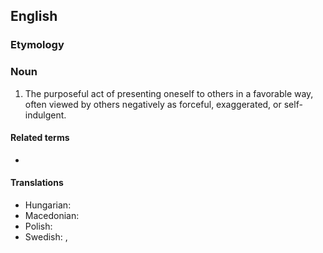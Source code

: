 ==English==

===Etymology===
{{prefix|en|self|promotion}}

===Noun===
{{en-noun|~}}

# The purposeful act of presenting oneself to others in a favorable way, often viewed by others negatively as forceful, exaggerated, or self-indulgent.

====Related terms====
* {{l|en|self-promote}}

====Translations====
{{trans-top|the act of promoting oneself}}
* Hungarian: {{t|hu|önreklámozás}}
* Macedonian: {{t|mk|самопромоција|f}}
* Polish: {{t|pl|autopromocja|f}}
* Swedish: {{t|sv|självpromotion|c}}, {{t|sv|självbefordran}}
{{trans-mid}}
{{trans-bottom}}